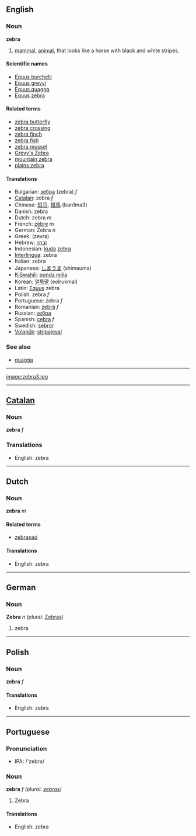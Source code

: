 == English ==
=== Noun ===
'''zebra'''

#[[mammal]], [[animal]], that looks like a horse with black and white stripes.

==== Scientific names ====
*[[Equus burchelli]]
*[[Equus grevyi]]
*[[Equus quagga]]
*[[Equus zebra]]

==== Related terms ====
*[[zebra butterfly]]
*[[zebra crossing]]
*[[zebra finch]]
*[[zebra fish]]
*[[zebra mussel]]
*[[Grevy's Zebra]]
*[[mountain zebra]]
*[[plains zebra]]

==== Translations ====
*Bulgarian: [[зебра]] (zebra) ''f''
*[[Catalan]]: zebra ''f''
*Chinese: [[斑马]], [[斑馬]] (ban1ma3)
*Danish: zebra
*Dutch: zebra ''m''
*French: [[zèbre]] ''m''
*German: Zebra ''n'' 
*Greek: (zevra)
*Hebrew: [[זברה]]
*Indonesian: [[kuda]] [[zebra]]
*[[Interlingua]]: zebra
*Italian: zebra
*Japanese: [[しまうま]] (shimauma)
*[[KiSwahili]]: [[punda milia]]
*Korean: [[얼룩말]] (eolrukmal)
*Latin: [[Equus]] zebra
*Polish: zebra ''f''
*Portuguese: zebra ''f''
*Romanian: [[zebră]] ''f''
*Russian: [[зебра]]
*Spanish: [[cebra]] ''f''
*Swedish: [[sebror]]
*[[Volapük]]: [[stripajeval]]

===See also===
*[[quagga]]

----
[[image:zebra3.jpg]]

----

==[[Catalan]]==
===Noun===
'''zebra''' ''f''

===Translations===
*English: zebra

----

==Dutch==
===Noun===
'''zebra''' ''m''

====Related terms====
*[[zebrapad]]

====Translations====
*English: zebra

----

==German==
===Noun===
'''Zebra''' ''n'' (plural: [[Zebras]])

#zebra

----

==Polish==
===Noun===

'''zebra''' ''f''

====Translations====
*English: zebra

----

==Portuguese==
===Pronunciation===
*IPA: /'zebrə/

===Noun===
'''zebra''' ''f (plural: [[zebras]])''

#Zebra

====Translations====
*English: zebra